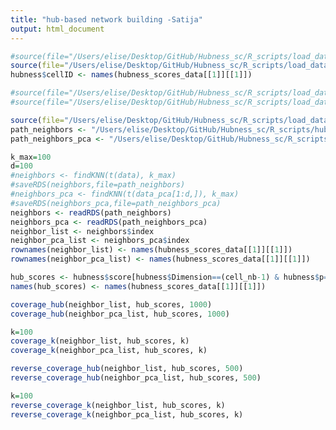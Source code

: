 ```yaml
---
title: "hub-based network building -Satija"
output: html_document
---
```


```r
#source(file="/Users/elise/Desktop/GitHub/Hubness_sc/R_scripts/load_data/hubness_load_write_data_Guo.R")
source(file="/Users/elise/Desktop/GitHub/Hubness_sc/R_scripts/load_data/hubness_load_write_data_Satija.R")
hubness$cellID <- names(hubness_scores_data[[1]][[1]])

#source(file="/Users/elise/Desktop/GitHub/Hubness_sc/R_scripts/load_data/load_counts_Guo.R")
#source(file="/Users/elise/Desktop/GitHub/Hubness_sc/R_scripts/load_data/load_counts_Satija.R")

source(file="/Users/elise/Desktop/GitHub/Hubness_sc/R_scripts/load_data/load_functions.R")
path_neighbors <- "/Users/elise/Desktop/GitHub/Hubness_sc/R_scripts/hub_network/neighbors_satija.rds"
path_neighbors_pca <- "/Users/elise/Desktop/GitHub/Hubness_sc/R_scripts/hub_network/neighbors_pca_satija.rds"
```

```r
k_max=100
d=100
#neighbors <- findKNN(t(data), k_max)
#saveRDS(neighbors,file=path_neighbors)
#neighbors_pca <- findKNN(t(data_pca[1:d,]), k_max)
#saveRDS(neighbors_pca,file=path_neighbors_pca)
neighbors <- readRDS(path_neighbors)
neighbors_pca <- readRDS(path_neighbors_pca)
neighbor_list <- neighbors$index
neighbor_pca_list <- neighbors_pca$index
rownames(neighbor_list) <- names(hubness_scores_data[[1]][[1]])
rownames(neighbor_pca_list) <- names(hubness_scores_data[[1]][[1]])
```

```r
hub_scores <- hubness$score[hubness$Dimension==(cell_nb-1) & hubness$p==2 & hubness$k==50]
names(hub_scores) <- names(hubness_scores_data[[1]][[1]])
```

```r
coverage_hub(neighbor_list, hub_scores, 1000)
coverage_hub(neighbor_pca_list, hub_scores, 1000)
```

```r
k=100
coverage_k(neighbor_list, hub_scores, k)
coverage_k(neighbor_pca_list, hub_scores, k)
```

```r
reverse_coverage_hub(neighbor_list, hub_scores, 500)
reverse_coverage_hub(neighbor_pca_list, hub_scores, 500)
```

```r
k=100
reverse_coverage_k(neighbor_list, hub_scores, k)
reverse_coverage_k(neighbor_pca_list, hub_scores, k)
```

